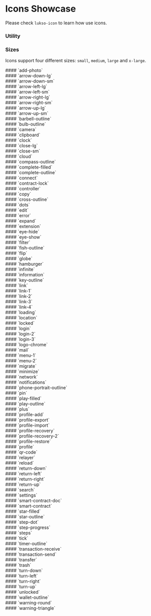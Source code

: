 
<h1>Icons Showcase</h1>

Please check `lukso-icon` to learn how use icons.

### **Utility**

<Meta title="Design System/Icons" />

<div class="pt-4">
  <IconGallery>
    <IconItem name="add-photo">
      <lukso-icon name="add-photo" size="medium"></lukso-icon>
    </IconItem>
    <IconItem name="arrow-down-lg">
      <lukso-icon name="arrow-down-lg" size="medium"></lukso-icon>
    </IconItem>
    <IconItem name="arrow-down-sm">
      <lukso-icon name="arrow-down-sm" size="medium"></lukso-icon>
    </IconItem>
    <IconItem name="arrow-left-lg">
      <lukso-icon name="arrow-left-lg" size="medium"></lukso-icon>
    </IconItem>
    <IconItem name="arrow-left-sm">
      <lukso-icon name="arrow-left-sm" size="medium"></lukso-icon>
    </IconItem>
    <IconItem name="arrow-right-lg">
      <lukso-icon name="arrow-right-lg" size="medium"></lukso-icon>
    </IconItem>
    <IconItem name="arrow-right-sm">
      <lukso-icon name="arrow-right-sm" size="medium"></lukso-icon>
    </IconItem>
    <IconItem name="arrow-up-lg">
      <lukso-icon name="arrow-up-lg" size="medium"></lukso-icon>
    </IconItem>
    <IconItem name="arrow-up-sm">
      <lukso-icon name="arrow-up-sm" size="medium"></lukso-icon>
    </IconItem>
    <IconItem name="barbell-outline">
      <lukso-icon name="barbell-outline" size="medium"></lukso-icon>
    </IconItem>
    <IconItem name="bulb-outline">
      <lukso-icon name="bulb-outline" size="medium"></lukso-icon>
    </IconItem>
    <IconItem name="camera">
      <lukso-icon name="camera" size="medium"></lukso-icon>
    </IconItem>
    <IconItem name="clipboard">
      <lukso-icon name="clipboard" size="medium"></lukso-icon>
    </IconItem>
    <IconItem name="clock">
      <lukso-icon name="clock" size="medium"></lukso-icon>
    </IconItem>
    <IconItem name="complete-outline">
      <lukso-icon name="complete-outline" size="medium"></lukso-icon>
    </IconItem>
    <IconItem name="connect">
      <lukso-icon name="connect" size="medium"></lukso-icon>
    </IconItem>
    <IconItem name="contract-lock">
      <lukso-icon name="contract-lock" size="medium"></lukso-icon>
    </IconItem>
    <IconItem name="controller">
      <lukso-icon name="controller" size="medium"></lukso-icon>
    </IconItem>
    <IconItem name="copy">
      <lukso-icon name="copy" size="medium"></lukso-icon>
    </IconItem>
    <IconItem name="cross-outline">
      <lukso-icon name="cross-outline" size="medium"></lukso-icon>
    </IconItem>
    <IconItem name="dots">
      <lukso-icon name="dots" size="medium"></lukso-icon>
    </IconItem>
    <IconItem name="edit">
      <lukso-icon name="edit" size="medium"></lukso-icon>
    </IconItem>
    <IconItem name="error">
      <lukso-icon name="error" size="medium"></lukso-icon>
    </IconItem>
    <IconItem name="expand">
      <lukso-icon name="expand" size="medium"></lukso-icon>
    </IconItem>
    <IconItem name="extension">
      <lukso-icon name="extension" size="medium"></lukso-icon>
    </IconItem>
    <IconItem name="eye-hide">
      <lukso-icon name="eye-hide" size="medium"></lukso-icon>
    </IconItem>
    <IconItem name="eye-show">
      <lukso-icon name="eye-show" size="medium"></lukso-icon>
    </IconItem>
    <IconItem name="filter">
      <lukso-icon name="filter" size="medium"></lukso-icon>
    </IconItem>
    <IconItem name="fish-outline">
      <lukso-icon name="fish-outline" size="medium"></lukso-icon>
    </IconItem>
    <IconItem name="flip">
      <lukso-icon name="flip" size="medium"></lukso-icon>
    </IconItem>
    <IconItem name="globe">
      <lukso-icon name="globe" size="medium"></lukso-icon>
    </IconItem>
    <IconItem name="hamburger">
      <lukso-icon name="hamburger" size="medium"></lukso-icon>
    </IconItem>
    <IconItem name="infinite">
      <lukso-icon name="infinite" size="medium"></lukso-icon>
    </IconItem>
    <IconItem name="information">
      <lukso-icon name="information" size="medium"></lukso-icon>
    </IconItem>
    <IconItem name="key-outline">
      <lukso-icon name="key-outline" size="medium"></lukso-icon>
    </IconItem>
    <IconItem name="link">
      <lukso-icon name="link" size="medium"></lukso-icon>
    </IconItem>
    <IconItem name="link-1">
      <lukso-icon name="link-1" size="medium"></lukso-icon>
    </IconItem>
    <IconItem name="link-2">
      <lukso-icon
        name="link-2"
        size="medium"
        secondary-color="neutral-100"
      ></lukso-icon>
    </IconItem>
    <IconItem name="link-3">
      <lukso-icon name="link-3" size="medium"></lukso-icon>
    </IconItem>
    <IconItem name="link-4">
      <lukso-icon
        name="link-4"
        size="medium"
        secondary-color="neutral-100"
      ></lukso-icon>
    </IconItem>
    <IconItem name="loading">
      <lukso-icon name="loading" size="medium"></lukso-icon>
    </IconItem>
    <IconItem name="location">
      <lukso-icon name="location" size="medium"></lukso-icon>
    </IconItem>
    <IconItem name="locked">
      <lukso-icon name="locked" size="medium"></lukso-icon>
    </IconItem>
    <IconItem name="login">
      <lukso-icon name="login" size="medium"></lukso-icon>
    </IconItem>
    <IconItem name="login-2">
      <lukso-icon name="login-2" size="medium"></lukso-icon>
    </IconItem>
    <IconItem name="login-3">
      <lukso-icon name="login-3" size="medium"></lukso-icon>
    </IconItem>
    <IconItem name="logo-chrome">
      <lukso-icon name="logo-chrome" size="medium"></lukso-icon>
    </IconItem>
    <IconItem name="mail">
      <lukso-icon name="mail" size="medium"></lukso-icon>
    </IconItem>
    <IconItem name="menu-1">
      <lukso-icon name="menu-1" size="medium"></lukso-icon>
    </IconItem>
    <IconItem name="menu-2">
      <lukso-icon name="menu-2" size="medium"></lukso-icon>
    </IconItem>
    <IconItem name="migrate">
      <lukso-icon name="migrate" size="medium"></lukso-icon>
    </IconItem>
    <IconItem name="minimize">
      <lukso-icon name="minimize" size="medium"></lukso-icon>
    </IconItem>
    <IconItem name="network">
      <lukso-icon name="network" size="medium"></lukso-icon>
    </IconItem>
    <IconItem name="notifications">
      <lukso-icon name="notifications" size="medium"></lukso-icon>
    </IconItem>
    <IconItem name="phone-portrait-outline">
      <lukso-icon name="phone-portrait-outline" size="medium"></lukso-icon>
    </IconItem>
    <IconItem name="pin">
      <lukso-icon name="pin" size="medium"></lukso-icon>
    </IconItem>
    <IconItem name="play-filled">
      <lukso-icon name="play-filled" size="medium"></lukso-icon>
    </IconItem>
    <IconItem name="play-outline">
      <lukso-icon name="play-outline" size="medium"></lukso-icon>
    </IconItem>
    <IconItem name="plus">
      <lukso-icon name="plus" size="medium"></lukso-icon>
    </IconItem>
    <IconItem name="profile-add">
      <lukso-icon name="profile-add" size="medium"></lukso-icon>
    </IconItem>
    <IconItem name="profile-export">
      <lukso-icon name="profile-export" size="medium"></lukso-icon>
    </IconItem>
    <IconItem name="profile-import">
      <lukso-icon name="profile-import" size="medium"></lukso-icon>
    </IconItem>
    <IconItem name="profile-recovery">
      <lukso-icon name="profile-recovery" size="medium"></lukso-icon>
    </IconItem>
    <IconItem name="profile-recovery-2">
      <lukso-icon
        name="profile-recovery-2"
        size="medium"
        secondary-color="neutral-100"
      ></lukso-icon>
    </IconItem>
    <IconItem name="profile-restore">
      <lukso-icon name="profile-restore" size="medium"></lukso-icon>
    </IconItem>
    <IconItem name="profile">
      <lukso-icon name="profile" size="medium"></lukso-icon>
    </IconItem>
    <IconItem name="qr-code">
      <lukso-icon
        name="qr-code"
        size="medium"
        secondary-color="neutral-100"
      ></lukso-icon>
    </IconItem>
    <IconItem name="relayer">
      <lukso-icon name="relayer" size="medium"></lukso-icon>
    </IconItem>
    <IconItem name="reload">
      <lukso-icon name="reload" size="medium"></lukso-icon>
    </IconItem>
    <IconItem name="return-down">
      <lukso-icon name="return-down" size="medium"></lukso-icon>
    </IconItem>
    <IconItem name="return-left">
      <lukso-icon name="return-left" size="medium"></lukso-icon>
    </IconItem>
    <IconItem name="return-right">
      <lukso-icon name="return-right" size="medium"></lukso-icon>
    </IconItem>
    <IconItem name="return-up">
      <lukso-icon name="return-up" size="medium"></lukso-icon>
    </IconItem>
    <IconItem name="search">
      <lukso-icon name="search" size="medium"></lukso-icon>
    </IconItem>
    <IconItem name="settings">
      <lukso-icon name="settings" size="medium"></lukso-icon>
    </IconItem>
    <IconItem name="smart-contract-doc">
      <lukso-icon name="smart-contract-doc" size="medium"></lukso-icon>
    </IconItem>
    <IconItem name="smart-contract">
      <lukso-icon name="smart-contract" size="medium"></lukso-icon>
    </IconItem>
    <IconItem name="star-filled">
      <lukso-icon name="star-filled" size="medium"></lukso-icon>
    </IconItem>
    <IconItem name="star-outline">
      <lukso-icon name="star-outline" size="medium"></lukso-icon>
    </IconItem>
    <IconItem name="step-dot">
      <lukso-icon
        name="step-dot"
        size="medium"
        secondary-color="neutral-100"
      ></lukso-icon>
    </IconItem>
    <IconItem name="step-progress">
      <lukso-icon
        name="step-progress"
        size="medium"
        secondary-color="neutral-100"
      ></lukso-icon>
    </IconItem>
    <IconItem name="steps">
      <lukso-icon name="steps" size="medium"></lukso-icon>
    </IconItem>
    <IconItem name="tick">
      <lukso-icon name="tick" size="medium"></lukso-icon>
    </IconItem>
    <IconItem name="timer-outline">
      <lukso-icon name="timer-outline" size="medium"></lukso-icon>
    </IconItem>
    <IconItem name="transaction-receive">
      <lukso-icon name="transaction-receive" size="medium"></lukso-icon>
    </IconItem>
    <IconItem name="transaction-send">
      <lukso-icon name="transaction-send" size="medium"></lukso-icon>
    </IconItem>
    <IconItem name="transfer">
      <lukso-icon name="transfer" size="medium"></lukso-icon>
    </IconItem>
    <IconItem name="trash">
      <lukso-icon name="trash" size="medium"></lukso-icon>
    </IconItem>
    <IconItem name="turn-down">
      <lukso-icon name="turn-down" size="medium"></lukso-icon>
    </IconItem>
    <IconItem name="turn-left">
      <lukso-icon name="turn-left" size="medium"></lukso-icon>
    </IconItem>
    <IconItem name="turn-right">
      <lukso-icon name="turn-right" size="medium"></lukso-icon>
    </IconItem>
    <IconItem name="turn-up">
      <lukso-icon name="turn-up" size="medium"></lukso-icon>
    </IconItem>
    <IconItem name="unlocked">
      <lukso-icon name="unlocked" size="medium"></lukso-icon>
    </IconItem>
    <IconItem name="wallet-outline">
      <lukso-icon name="wallet-outline" size="medium"></lukso-icon>
    </IconItem>
    <IconItem name="warning-round">
      <lukso-icon name="warning-round" size="medium"></lukso-icon>
    </IconItem>
    <IconItem name="warning-triangle">
      <lukso-icon name="warning-triangle" size="medium"></lukso-icon>
    </IconItem>
  </IconGallery>
</div>

### **Sizes**

Icons support four different sizes: `small`, `medium`, `large` and `x-large`.

<div class="p-5 my-6 shadow-neutral-above-shadow rounded sb-unstyled">
  #### `add-photo`
  <div class="flex gap-4 mt-8">
    <lukso-icon name="add-photo" size="small"></lukso-icon>
    <lukso-icon name="add-photo" size="medium"></lukso-icon>
    <lukso-icon name="add-photo" size="large"></lukso-icon>
    <lukso-icon name="add-photo" size="x-large"></lukso-icon>
  </div>
</div>

<div class="p-5 my-6 shadow-neutral-above-shadow rounded sb-unstyled">
  #### `arrow-down-lg`
  <div class="flex gap-4 mt-8">
    <lukso-icon name="arrow-down-lg" size="small"></lukso-icon>
    <lukso-icon name="arrow-down-lg" size="medium"></lukso-icon>
    <lukso-icon name="arrow-down-lg" size="large"></lukso-icon>
    <lukso-icon name="arrow-down-lg" size="x-large"></lukso-icon>
  </div>
</div>

<div class="p-5 my-6 shadow-neutral-above-shadow rounded sb-unstyled">
  #### `arrow-down-sm`
  <div class="flex gap-4 mt-8">
    <lukso-icon name="arrow-down-sm" size="small"></lukso-icon>
    <lukso-icon name="arrow-down-sm" size="medium"></lukso-icon>
    <lukso-icon name="arrow-down-sm" size="large"></lukso-icon>
    <lukso-icon name="arrow-down-sm" size="x-large"></lukso-icon>
  </div>
</div>

<div class="p-5 my-6 shadow-neutral-above-shadow rounded sb-unstyled">
  #### `arrow-left-lg`
  <div class="flex gap-4 mt-8">
    <lukso-icon name="arrow-left-lg" size="small"></lukso-icon>
    <lukso-icon name="arrow-left-lg" size="medium"></lukso-icon>
    <lukso-icon name="arrow-left-lg" size="large"></lukso-icon>
    <lukso-icon name="arrow-left-lg" size="x-large"></lukso-icon>
  </div>
</div>

<div class="p-5 my-6 shadow-neutral-above-shadow rounded sb-unstyled">
  #### `arrow-left-sm`
  <div class="flex gap-4 mt-8">
    <lukso-icon name="arrow-left-sm" size="small"></lukso-icon>
    <lukso-icon name="arrow-left-sm" size="medium"></lukso-icon>
    <lukso-icon name="arrow-left-sm" size="large"></lukso-icon>
    <lukso-icon name="arrow-left-sm" size="x-large"></lukso-icon>
  </div>
</div>

<div class="p-5 my-6 shadow-neutral-above-shadow rounded sb-unstyled">
  #### `arrow-right-lg`
  <div class="flex gap-4 mt-8">
    <lukso-icon name="arrow-right-lg" size="small"></lukso-icon>
    <lukso-icon name="arrow-right-lg" size="medium"></lukso-icon>
    <lukso-icon name="arrow-right-lg" size="large"></lukso-icon>
    <lukso-icon name="arrow-right-lg" size="x-large"></lukso-icon>
  </div>
</div>

<div class="p-5 my-6 shadow-neutral-above-shadow rounded sb-unstyled">
  #### `arrow-right-sm`
  <div class="flex gap-4 mt-8">
    <lukso-icon name="arrow-right-sm" size="small"></lukso-icon>
    <lukso-icon name="arrow-right-sm" size="medium"></lukso-icon>
    <lukso-icon name="arrow-right-sm" size="large"></lukso-icon>
    <lukso-icon name="arrow-right-sm" size="x-large"></lukso-icon>
  </div>
</div>

<div class="p-5 my-6 shadow-neutral-above-shadow rounded sb-unstyled">
  #### `arrow-up-lg`
  <div class="flex gap-4 mt-8">
    <lukso-icon name="arrow-up-lg" size="small"></lukso-icon>
    <lukso-icon name="arrow-up-lg" size="medium"></lukso-icon>
    <lukso-icon name="arrow-up-lg" size="large"></lukso-icon>
    <lukso-icon name="arrow-up-lg" size="x-large"></lukso-icon>
  </div>
</div>

<div class="p-5 my-6 shadow-neutral-above-shadow rounded sb-unstyled">
  #### `arrow-up-sm`
  <div class="flex gap-4 mt-8">
    <lukso-icon name="arrow-up-sm" size="small"></lukso-icon>
    <lukso-icon name="arrow-up-sm" size="medium"></lukso-icon>
    <lukso-icon name="arrow-up-sm" size="large"></lukso-icon>
    <lukso-icon name="arrow-up-sm" size="x-large"></lukso-icon>
  </div>
</div>

<div class="p-5 my-6 shadow-neutral-above-shadow rounded sb-unstyled">
  #### `barbell-outline`
  <div class="flex gap-4 mt-8">
    <lukso-icon name="barbell-outline" size="small"></lukso-icon>
    <lukso-icon name="barbell-outline" size="medium"></lukso-icon>
    <lukso-icon name="barbell-outline" size="large"></lukso-icon>
    <lukso-icon name="barbell-outline" size="x-large"></lukso-icon>
  </div>
</div>

<div class="p-5 my-6 shadow-neutral-above-shadow rounded sb-unstyled">
  #### `bulb-outline`
  <div class="flex gap-4 mt-8">
    <lukso-icon name="bulb-outline" size="small"></lukso-icon>
    <lukso-icon name="bulb-outline" size="medium"></lukso-icon>
    <lukso-icon name="bulb-outline" size="large"></lukso-icon>
    <lukso-icon name="bulb-outline" size="x-large"></lukso-icon>
  </div>
</div>

<div class="p-5 my-6 shadow-neutral-above-shadow rounded sb-unstyled">
  #### `camera`
  <div class="flex gap-4 mt-8">
    <lukso-icon name="camera" size="small"></lukso-icon>
    <lukso-icon name="camera" size="medium"></lukso-icon>
    <lukso-icon name="camera" size="large"></lukso-icon>
    <lukso-icon name="camera" size="x-large"></lukso-icon>
  </div>
</div>

<div class="p-5 my-6 shadow-neutral-above-shadow rounded sb-unstyled">
  #### `clipboard`
  <div class="flex gap-4 mt-8">
    <lukso-icon name="clipboard" size="small"></lukso-icon>
    <lukso-icon name="clipboard" size="medium"></lukso-icon>
    <lukso-icon name="clipboard" size="large"></lukso-icon>
    <lukso-icon name="clipboard" size="x-large"></lukso-icon>
  </div>
</div>

<div class="p-5 my-6 shadow-neutral-above-shadow rounded sb-unstyled">
  #### `clock`
  <div class="flex gap-4 mt-8">
    <lukso-icon name="clock" size="small"></lukso-icon>
    <lukso-icon name="clock" size="medium"></lukso-icon>
    <lukso-icon name="clock" size="large"></lukso-icon>
    <lukso-icon name="clock" size="x-large"></lukso-icon>
  </div>
</div>

<div class="p-5 my-6 shadow-neutral-above-shadow rounded sb-unstyled">
  #### `close-lg`
  <div class="flex gap-4 mt-8">
    <lukso-icon name="close-lg" size="small"></lukso-icon>
    <lukso-icon name="close-lg" size="medium"></lukso-icon>
    <lukso-icon name="close-lg" size="large"></lukso-icon>
    <lukso-icon name="close-lg" size="x-large"></lukso-icon>
  </div>
</div>

<div class="p-5 my-6 shadow-neutral-above-shadow rounded sb-unstyled">
  #### `close-sm`
  <div class="flex gap-4 mt-8">
    <lukso-icon name="close-sm" size="small"></lukso-icon>
    <lukso-icon name="close-sm" size="medium"></lukso-icon>
    <lukso-icon name="close-sm" size="large"></lukso-icon>
    <lukso-icon name="close-sm" size="x-large"></lukso-icon>
  </div>
</div>

<div class="p-5 my-6 shadow-neutral-above-shadow rounded sb-unstyled">
  #### `cloud`
  <div class="flex gap-4 mt-8">
    <lukso-icon name="cloud" size="small"></lukso-icon>
    <lukso-icon name="cloud" size="medium"></lukso-icon>
    <lukso-icon name="cloud" size="large"></lukso-icon>
    <lukso-icon name="cloud" size="x-large"></lukso-icon>
  </div>
</div>

<div class="p-5 my-6 shadow-neutral-above-shadow rounded sb-unstyled">
  #### `compass-outline`
  <div class="flex gap-4 mt-8">
    <lukso-icon name="compass-outline" size="small"></lukso-icon>
    <lukso-icon name="compass-outline" size="medium"></lukso-icon>
    <lukso-icon name="compass-outline" size="large"></lukso-icon>
    <lukso-icon name="compass-outline" size="x-large"></lukso-icon>
  </div>
</div>

<div class="p-5 my-6 shadow-neutral-above-shadow rounded sb-unstyled">
  #### `complete-filled`
  <div class="flex gap-4 mt-8">
    <lukso-icon
      name="complete-filled"
      size="small"
      secondary-color="neutral-100"
    ></lukso-icon>
    <lukso-icon
      name="complete-filled"
      size="medium"
      secondary-color="neutral-100"
    ></lukso-icon>
    <lukso-icon
      name="complete-filled"
      size="large"
      secondary-color="neutral-100"
    ></lukso-icon>
    <lukso-icon
      name="complete-filled"
      size="x-large"
      secondary-color="neutral-100"
    ></lukso-icon>
  </div>
</div>

<div class="p-5 my-6 shadow-neutral-above-shadow rounded sb-unstyled">
  #### `complete-outline`
  <div class="flex gap-4 mt-8">
    <lukso-icon name="complete-outline" size="small"></lukso-icon>
    <lukso-icon name="complete-outline" size="medium"></lukso-icon>
    <lukso-icon name="complete-outline" size="large"></lukso-icon>
    <lukso-icon name="complete-outline" size="x-large"></lukso-icon>
  </div>
</div>

<div class="p-5 my-6 shadow-neutral-above-shadow rounded sb-unstyled">
  #### `connect`
  <div class="flex gap-4 mt-8">
    <lukso-icon name="connect" size="small"></lukso-icon>
    <lukso-icon name="connect" size="medium"></lukso-icon>
    <lukso-icon name="connect" size="large"></lukso-icon>
    <lukso-icon name="connect" size="x-large"></lukso-icon>
  </div>
</div>

<div class="p-5 my-6 shadow-neutral-above-shadow rounded sb-unstyled">
  #### `contract-lock`
  <div class="flex gap-4 mt-8">
    <lukso-icon name="contract-lock" size="small"></lukso-icon>
    <lukso-icon name="contract-lock" size="medium"></lukso-icon>
    <lukso-icon name="contract-lock" size="large"></lukso-icon>
    <lukso-icon name="contract-lock" size="x-large"></lukso-icon>
  </div>
</div>

<div class="p-5 my-6 shadow-neutral-above-shadow rounded sb-unstyled">
  #### `controller`
  <div class="flex gap-4 mt-8">
    <lukso-icon name="controller" size="small"></lukso-icon>
    <lukso-icon name="controller" size="medium"></lukso-icon>
    <lukso-icon name="controller" size="large"></lukso-icon>
    <lukso-icon name="controller" size="x-large"></lukso-icon>
  </div>
</div>

<div class="p-5 my-6 shadow-neutral-above-shadow rounded sb-unstyled">
  #### `copy`
  <div class="flex gap-4 mt-8">
    <lukso-icon name="copy" size="small"></lukso-icon>
    <lukso-icon name="copy" size="medium"></lukso-icon>
    <lukso-icon name="copy" size="large"></lukso-icon>
    <lukso-icon name="copy" size="x-large"></lukso-icon>
  </div>
</div>

<div class="p-5 my-6 shadow-neutral-above-shadow rounded sb-unstyled">
  #### `cross-outline`
  <div class="flex gap-4 mt-8">
    <lukso-icon name="cross-outline" size="small"></lukso-icon>
    <lukso-icon name="cross-outline" size="medium"></lukso-icon>
    <lukso-icon name="cross-outline" size="large"></lukso-icon>
    <lukso-icon name="cross-outline" size="x-large"></lukso-icon>
  </div>
</div>

<div class="p-5 my-6 shadow-neutral-above-shadow rounded sb-unstyled">
  #### `dots`
  <div class="flex gap-4 mt-8">
    <lukso-icon name="dots" size="small"></lukso-icon>
    <lukso-icon name="dots" size="medium"></lukso-icon>
    <lukso-icon name="dots" size="large"></lukso-icon>
    <lukso-icon name="dots" size="x-large"></lukso-icon>
  </div>
</div>

<div class="p-5 my-6 shadow-neutral-above-shadow rounded sb-unstyled">
  #### `edit`
  <div class="flex gap-4 mt-8">
    <lukso-icon name="edit" size="small"></lukso-icon>
    <lukso-icon name="edit" size="medium"></lukso-icon>
    <lukso-icon name="edit" size="large"></lukso-icon>
    <lukso-icon name="edit" size="x-large"></lukso-icon>
  </div>
</div>

<div class="p-5 my-6 shadow-neutral-above-shadow rounded sb-unstyled">
  #### `error`
  <div class="flex gap-4 mt-8">
    <lukso-icon name="error" size="small"></lukso-icon>
    <lukso-icon name="error" size="medium"></lukso-icon>
    <lukso-icon name="error" size="large"></lukso-icon>
    <lukso-icon name="error" size="x-large"></lukso-icon>
  </div>
</div>

<div class="p-5 my-6 shadow-neutral-above-shadow rounded sb-unstyled">
  #### `expand`
  <div class="flex gap-4 mt-8">
    <lukso-icon name="expand" size="small"></lukso-icon>
    <lukso-icon name="expand" size="medium"></lukso-icon>
    <lukso-icon name="expand" size="large"></lukso-icon>
    <lukso-icon name="expand" size="x-large"></lukso-icon>
  </div>
</div>

<div class="p-5 my-6 shadow-neutral-above-shadow rounded sb-unstyled">
  #### `extension`
  <div class="flex gap-4 mt-8">
    <lukso-icon name="extension" size="small"></lukso-icon>
    <lukso-icon name="extension" size="medium"></lukso-icon>
    <lukso-icon name="extension" size="large"></lukso-icon>
    <lukso-icon name="extension" size="x-large"></lukso-icon>
  </div>
</div>

<div class="p-5 my-6 shadow-neutral-above-shadow rounded sb-unstyled">
  #### `eye-hide`
  <div class="flex gap-4 mt-8">
    <lukso-icon name="eye-hide" size="small"></lukso-icon>
    <lukso-icon name="eye-hide" size="medium"></lukso-icon>
    <lukso-icon name="eye-hide" size="large"></lukso-icon>
    <lukso-icon name="eye-hide" size="x-large"></lukso-icon>
  </div>
</div>

<div class="p-5 my-6 shadow-neutral-above-shadow rounded sb-unstyled">
  #### `eye-show`
  <div class="flex gap-4 mt-8">
    <lukso-icon name="eye-show" size="small"></lukso-icon>
    <lukso-icon name="eye-show" size="medium"></lukso-icon>
    <lukso-icon name="eye-show" size="large"></lukso-icon>
    <lukso-icon name="eye-show" size="x-large"></lukso-icon>
  </div>
</div>

<div class="p-5 my-6 shadow-neutral-above-shadow rounded sb-unstyled">
  #### `filter`
  <div class="flex gap-4 mt-8">
    <lukso-icon name="filter" size="small"></lukso-icon>
    <lukso-icon name="filter" size="medium"></lukso-icon>
    <lukso-icon name="filter" size="large"></lukso-icon>
    <lukso-icon name="filter" size="x-large"></lukso-icon>
  </div>
</div>

<div class="p-5 my-6 shadow-neutral-above-shadow rounded sb-unstyled">
  #### `fish-outline`
  <div class="flex gap-4 mt-8">
    <lukso-icon name="fish-outline" size="small"></lukso-icon>
    <lukso-icon name="fish-outline" size="medium"></lukso-icon>
    <lukso-icon name="fish-outline" size="large"></lukso-icon>
    <lukso-icon name="fish-outline" size="x-large"></lukso-icon>
  </div>
</div>

<div class="p-5 my-6 shadow-neutral-above-shadow rounded sb-unstyled">
  #### `flip`
  <div class="flex gap-4 mt-8">
    <lukso-icon name="flip" size="small"></lukso-icon>
    <lukso-icon name="flip" size="medium"></lukso-icon>
    <lukso-icon name="flip" size="large"></lukso-icon>
    <lukso-icon name="flip" size="x-large"></lukso-icon>
  </div>
</div>

<div class="p-5 my-6 shadow-neutral-above-shadow rounded sb-unstyled">
  #### `globe`
  <div class="flex gap-4 mt-8">
    <lukso-icon name="globe" size="small"></lukso-icon>
    <lukso-icon name="globe" size="medium"></lukso-icon>
    <lukso-icon name="globe" size="large"></lukso-icon>
    <lukso-icon name="globe" size="x-large"></lukso-icon>
  </div>
</div>

<div class="p-5 my-6 shadow-neutral-above-shadow rounded sb-unstyled">
  #### `hamburger`
  <div class="flex gap-4 mt-8">
    <lukso-icon name="hamburger" size="small"></lukso-icon>
    <lukso-icon name="hamburger" size="medium"></lukso-icon>
    <lukso-icon name="hamburger" size="large"></lukso-icon>
    <lukso-icon name="hamburger" size="x-large"></lukso-icon>
  </div>
</div>

<div class="p-5 my-6 shadow-neutral-above-shadow rounded sb-unstyled">
  #### `infinite`
  <div class="flex gap-4 mt-8">
    <lukso-icon name="infinite" size="small"></lukso-icon>
    <lukso-icon name="infinite" size="medium"></lukso-icon>
    <lukso-icon name="infinite" size="large"></lukso-icon>
    <lukso-icon name="infinite" size="x-large"></lukso-icon>
  </div>
</div>

<div class="p-5 my-6 shadow-neutral-above-shadow rounded sb-unstyled">
  #### `information`
  <div class="flex gap-4 mt-8">
    <lukso-icon name="information" size="small"></lukso-icon>
    <lukso-icon name="information" size="medium"></lukso-icon>
    <lukso-icon name="information" size="large"></lukso-icon>
    <lukso-icon name="information" size="x-large"></lukso-icon>
  </div>
</div>

<div class="p-5 my-6 shadow-neutral-above-shadow rounded sb-unstyled">
  #### `key-outline`
  <div class="flex gap-4 mt-8">
    <lukso-icon name="key-outline" size="small"></lukso-icon>
    <lukso-icon name="key-outline" size="medium"></lukso-icon>
    <lukso-icon name="key-outline" size="large"></lukso-icon>
    <lukso-icon name="key-outline" size="x-large"></lukso-icon>
  </div>
</div>

<div class="p-5 my-6 shadow-neutral-above-shadow rounded sb-unstyled">
  #### `link`
  <div class="flex gap-4 mt-8">
    <lukso-icon name="link" size="small"></lukso-icon>
    <lukso-icon name="link" size="medium"></lukso-icon>
    <lukso-icon name="link" size="large"></lukso-icon>
    <lukso-icon name="link" size="x-large"></lukso-icon>
  </div>
</div>

<div class="p-5 my-6 shadow-neutral-above-shadow rounded sb-unstyled">
  #### `link-1`
  <div class="flex gap-4 mt-8">
    <lukso-icon name="link-1" size="small"></lukso-icon>
    <lukso-icon name="link-1" size="medium"></lukso-icon>
    <lukso-icon name="link-1" size="large"></lukso-icon>
    <lukso-icon name="link-1" size="x-large"></lukso-icon>
  </div>
</div>

<div class="p-5 my-6 shadow-neutral-above-shadow rounded sb-unstyled">
  #### `link-2`
  <div class="flex gap-4 mt-8">
    <lukso-icon
      name="link-2"
      size="small"
      secondary-color="neutral-100"
    ></lukso-icon>
    <lukso-icon
      name="link-2"
      size="medium"
      secondary-color="neutral-100"
    ></lukso-icon>
    <lukso-icon
      name="link-2"
      size="large"
      secondary-color="neutral-100"
    ></lukso-icon>
    <lukso-icon
      name="link-2"
      size="x-large"
      secondary-color="neutral-100"
    ></lukso-icon>
  </div>
</div>

<div class="p-5 my-6 shadow-neutral-above-shadow rounded sb-unstyled">
  #### `link-3`
  <div class="flex gap-4 mt-8">
    <lukso-icon name="link-3" size="small"></lukso-icon>
    <lukso-icon name="link-3" size="medium"></lukso-icon>
    <lukso-icon name="link-3" size="large"></lukso-icon>
    <lukso-icon name="link-3" size="x-large"></lukso-icon>
  </div>
</div>

<div class="p-5 my-6 shadow-neutral-above-shadow rounded sb-unstyled">
  #### `link-4`
  <div class="flex gap-4 mt-8">
    <lukso-icon
      name="link-4"
      size="small"
      secondary-color="neutral-100"
    ></lukso-icon>
    <lukso-icon
      name="link-4"
      size="medium"
      secondary-color="neutral-100"
    ></lukso-icon>
    <lukso-icon
      name="link-4"
      size="large"
      secondary-color="neutral-100"
    ></lukso-icon>
    <lukso-icon
      name="link-4"
      size="x-large"
      secondary-color="neutral-100"
    ></lukso-icon>
  </div>
</div>

<div class="p-5 my-6 shadow-neutral-above-shadow rounded sb-unstyled">
  #### `loading`
  <div class="flex gap-4 mt-8">
    <lukso-icon name="loading" size="small"></lukso-icon>
    <lukso-icon name="loading" size="medium"></lukso-icon>
    <lukso-icon name="loading" size="large"></lukso-icon>
    <lukso-icon name="loading" size="x-large"></lukso-icon>
  </div>
</div>

<div class="p-5 my-6 shadow-neutral-above-shadow rounded sb-unstyled">
  #### `location`
  <div class="flex gap-4 mt-8">
    <lukso-icon name="location" size="small"></lukso-icon>
    <lukso-icon name="location" size="medium"></lukso-icon>
    <lukso-icon name="location" size="large"></lukso-icon>
    <lukso-icon name="location" size="x-large"></lukso-icon>
  </div>
</div>

<div class="p-5 my-6 shadow-neutral-above-shadow rounded sb-unstyled">
  #### `locked`
  <div class="flex gap-4 mt-8">
    <lukso-icon name="locked" size="small"></lukso-icon>
    <lukso-icon name="locked" size="medium"></lukso-icon>
    <lukso-icon name="locked" size="large"></lukso-icon>
    <lukso-icon name="locked" size="x-large"></lukso-icon>
  </div>
</div>

<div class="p-5 my-6 shadow-neutral-above-shadow rounded sb-unstyled">
  #### `login`
  <div class="flex gap-4 mt-8">
    <lukso-icon name="login" size="small"></lukso-icon>
    <lukso-icon name="login" size="medium"></lukso-icon>
    <lukso-icon name="login" size="large"></lukso-icon>
    <lukso-icon name="login" size="x-large"></lukso-icon>
  </div>
</div>

<div class="p-5 my-6 shadow-neutral-above-shadow rounded sb-unstyled">
  #### `login-2`
  <div class="flex gap-4 mt-8">
    <lukso-icon name="login-2" size="small"></lukso-icon>
    <lukso-icon name="login-2" size="medium"></lukso-icon>
    <lukso-icon name="login-2" size="large"></lukso-icon>
    <lukso-icon name="login-2" size="x-large"></lukso-icon>
  </div>
</div>

<div class="p-5 my-6 shadow-neutral-above-shadow rounded sb-unstyled">
  #### `login-3`
  <div class="flex gap-4 mt-8">
    <lukso-icon name="login-3" size="small"></lukso-icon>
    <lukso-icon name="login-3" size="medium"></lukso-icon>
    <lukso-icon name="login-3" size="large"></lukso-icon>
    <lukso-icon name="login-3" size="x-large"></lukso-icon>
  </div>
</div>

<div class="p-5 my-6 shadow-neutral-above-shadow rounded sb-unstyled">
  #### `logo-chrome`
  <div class="flex gap-4 mt-8">
    <lukso-icon name="logo-chrome" size="small"></lukso-icon>
    <lukso-icon name="logo-chrome" size="medium"></lukso-icon>
    <lukso-icon name="logo-chrome" size="large"></lukso-icon>
    <lukso-icon name="logo-chrome" size="x-large"></lukso-icon>
  </div>
</div>

<div class="p-5 my-6 shadow-neutral-above-shadow rounded sb-unstyled">
  #### `mail`
  <div class="flex gap-4 mt-8">
    <lukso-icon name="mail" size="small"></lukso-icon>
    <lukso-icon name="mail" size="medium"></lukso-icon>
    <lukso-icon name="mail" size="large"></lukso-icon>
    <lukso-icon name="mail" size="x-large"></lukso-icon>
  </div>
</div>

<div class="p-5 my-6 shadow-neutral-above-shadow rounded sb-unstyled">
  #### `menu-1`
  <div class="flex gap-4 mt-8">
    <lukso-icon name="menu-1" size="small"></lukso-icon>
    <lukso-icon name="menu-1" size="medium"></lukso-icon>
    <lukso-icon name="menu-1" size="large"></lukso-icon>
    <lukso-icon name="menu-1" size="x-large"></lukso-icon>
  </div>
</div>

<div class="p-5 my-6 shadow-neutral-above-shadow rounded sb-unstyled">
  #### `menu-2`
  <div class="flex gap-4 mt-8">
    <lukso-icon name="menu-2" size="small"></lukso-icon>
    <lukso-icon name="menu-2" size="medium"></lukso-icon>
    <lukso-icon name="menu-2" size="large"></lukso-icon>
    <lukso-icon name="menu-2" size="x-large"></lukso-icon>
  </div>
</div>

<div class="p-5 my-6 shadow-neutral-above-shadow rounded sb-unstyled">
  #### `migrate`
  <div class="flex gap-4 mt-8">
    <lukso-icon name="migrate" size="small"></lukso-icon>
    <lukso-icon name="migrate" size="medium"></lukso-icon>
    <lukso-icon name="migrate" size="large"></lukso-icon>
    <lukso-icon name="migrate" size="x-large"></lukso-icon>
  </div>
</div>

<div class="p-5 my-6 shadow-neutral-above-shadow rounded sb-unstyled">
  #### `minimize`
  <div class="flex gap-4 mt-8">
    <lukso-icon name="minimize" size="small"></lukso-icon>
    <lukso-icon name="minimize" size="medium"></lukso-icon>
    <lukso-icon name="minimize" size="large"></lukso-icon>
    <lukso-icon name="minimize" size="x-large"></lukso-icon>
  </div>
</div>

<div class="p-5 my-6 shadow-neutral-above-shadow rounded sb-unstyled">
  #### `network`
  <div class="flex gap-4 mt-8">
    <lukso-icon name="network" size="small"></lukso-icon>
    <lukso-icon name="network" size="medium"></lukso-icon>
    <lukso-icon name="network" size="large"></lukso-icon>
    <lukso-icon name="network" size="x-large"></lukso-icon>
  </div>
</div>

<div class="p-5 my-6 shadow-neutral-above-shadow rounded sb-unstyled">
  #### `notifications`
  <div class="flex gap-4 mt-8">
    <lukso-icon name="notifications" size="small"></lukso-icon>
    <lukso-icon name="notifications" size="medium"></lukso-icon>
    <lukso-icon name="notifications" size="large"></lukso-icon>
    <lukso-icon name="notifications" size="x-large"></lukso-icon>
  </div>
</div>

<div class="p-5 my-6 shadow-neutral-above-shadow rounded sb-unstyled">
  #### `phone-portrait-outline`
  <div class="flex gap-4 mt-8">
    <lukso-icon name="phone-portrait-outline" size="small"></lukso-icon>
    <lukso-icon name="phone-portrait-outline" size="medium"></lukso-icon>
    <lukso-icon name="phone-portrait-outline" size="large"></lukso-icon>
    <lukso-icon name="phone-portrait-outline" size="x-large"></lukso-icon>
  </div>
</div>

<div class="p-5 my-6 shadow-neutral-above-shadow rounded sb-unstyled">
  #### `pin`
  <div class="flex gap-4 mt-8">
    <lukso-icon name="pin" size="small"></lukso-icon>
    <lukso-icon name="pin" size="medium"></lukso-icon>
    <lukso-icon name="pin" size="large"></lukso-icon>
    <lukso-icon name="pin" size="x-large"></lukso-icon>
  </div>
</div>

<div class="p-5 my-6 shadow-neutral-above-shadow rounded sb-unstyled">
  #### `play-filled`
  <div class="flex gap-4 mt-8">
    <lukso-icon name="play-filled" size="small"></lukso-icon>
    <lukso-icon name="play-filled" size="medium"></lukso-icon>
    <lukso-icon name="play-filled" size="large"></lukso-icon>
    <lukso-icon name="play-filled" size="x-large"></lukso-icon>
  </div>
</div>

<div class="p-5 my-6 shadow-neutral-above-shadow rounded sb-unstyled">
  #### `play-outline`
  <div class="flex gap-4 mt-8">
    <lukso-icon name="play-outline" size="small"></lukso-icon>
    <lukso-icon name="play-outline" size="medium"></lukso-icon>
    <lukso-icon name="play-outline" size="large"></lukso-icon>
    <lukso-icon name="play-outline" size="x-large"></lukso-icon>
  </div>
</div>

<div class="p-5 my-6 shadow-neutral-above-shadow rounded sb-unstyled">
  #### `plus`
  <div class="flex gap-4 mt-8">
    <lukso-icon name="plus" size="small"></lukso-icon>
    <lukso-icon name="plus" size="medium"></lukso-icon>
    <lukso-icon name="plus" size="large"></lukso-icon>
    <lukso-icon name="plus" size="x-large"></lukso-icon>
  </div>
</div>

<div class="p-5 my-6 shadow-neutral-above-shadow rounded sb-unstyled">
  #### `profile-add`
  <div class="flex gap-4 mt-8">
    <lukso-icon name="profile-add" size="small"></lukso-icon>
    <lukso-icon name="profile-add" size="medium"></lukso-icon>
    <lukso-icon name="profile-add" size="large"></lukso-icon>
    <lukso-icon name="profile-add" size="x-large"></lukso-icon>
  </div>
</div>

<div class="p-5 my-6 shadow-neutral-above-shadow rounded sb-unstyled">
  #### `profile-export`
  <div class="flex gap-4 mt-8">
    <lukso-icon name="profile-export" size="small"></lukso-icon>
    <lukso-icon name="profile-export" size="medium"></lukso-icon>
    <lukso-icon name="profile-export" size="large"></lukso-icon>
    <lukso-icon name="profile-export" size="x-large"></lukso-icon>
  </div>
</div>

<div class="p-5 my-6 shadow-neutral-above-shadow rounded sb-unstyled">
  #### `profile-import`
  <div class="flex gap-4 mt-8">
    <lukso-icon name="profile-import" size="small"></lukso-icon>
    <lukso-icon name="profile-import" size="medium"></lukso-icon>
    <lukso-icon name="profile-import" size="large"></lukso-icon>
    <lukso-icon name="profile-import" size="x-large"></lukso-icon>
  </div>
</div>

<div class="p-5 my-6 shadow-neutral-above-shadow rounded sb-unstyled">
  #### `profile-recovery`
  <div class="flex gap-4 mt-8">
    <lukso-icon name="profile-recovery" size="small"></lukso-icon>
    <lukso-icon name="profile-recovery" size="medium"></lukso-icon>
    <lukso-icon name="profile-recovery" size="large"></lukso-icon>
    <lukso-icon name="profile-recovery" size="x-large"></lukso-icon>
  </div>
</div>

<div class="p-5 my-6 shadow-neutral-above-shadow rounded sb-unstyled">
  #### `profile-recovery-2`
  <div class="flex gap-4 mt-8">
    <lukso-icon
      name="profile-recovery-2"
      size="small"
      secondary-color="neutral-100"
    ></lukso-icon>
    <lukso-icon
      name="profile-recovery-2"
      size="medium"
      secondary-color="neutral-100"
    ></lukso-icon>
    <lukso-icon
      name="profile-recovery-2"
      size="large"
      secondary-color="neutral-100"
    ></lukso-icon>
    <lukso-icon
      name="profile-recovery-2"
      size="x-large"
      secondary-color="neutral-100"
    ></lukso-icon>
  </div>
</div>

<div class="p-5 my-6 shadow-neutral-above-shadow rounded sb-unstyled">
  #### `profile-restore`
  <div class="flex gap-4 mt-8">
    <lukso-icon name="profile-restore" size="small"></lukso-icon>
    <lukso-icon name="profile-restore" size="medium"></lukso-icon>
    <lukso-icon name="profile-restore" size="large"></lukso-icon>
    <lukso-icon name="profile-restore" size="x-large"></lukso-icon>
  </div>
</div>

<div class="p-5 my-6 shadow-neutral-above-shadow rounded sb-unstyled">
  #### `profile`
  <div class="flex gap-4 mt-8">
    <lukso-icon name="profile" size="small"></lukso-icon>
    <lukso-icon name="profile" size="medium"></lukso-icon>
    <lukso-icon name="profile" size="large"></lukso-icon>
    <lukso-icon name="profile" size="x-large"></lukso-icon>
  </div>
</div>

<div class="p-5 my-6 shadow-neutral-above-shadow rounded sb-unstyled">
  #### `qr-code`
  <div class="flex gap-4 mt-8">
    <lukso-icon
      name="qr-code"
      size="small"
      secondary-color="neutral-100"
    ></lukso-icon>
    <lukso-icon
      name="qr-code"
      size="medium"
      secondary-color="neutral-100"
    ></lukso-icon>
    <lukso-icon
      name="qr-code"
      size="large"
      secondary-color="neutral-100"
    ></lukso-icon>
    <lukso-icon
      name="qr-code"
      size="x-large"
      secondary-color="neutral-100"
    ></lukso-icon>
  </div>
</div>

<div class="p-5 my-6 shadow-neutral-above-shadow rounded sb-unstyled">
  #### `relayer`
  <div class="flex gap-4 mt-8">
    <lukso-icon name="relayer" size="small"></lukso-icon>
    <lukso-icon name="relayer" size="medium"></lukso-icon>
    <lukso-icon name="relayer" size="large"></lukso-icon>
    <lukso-icon name="relayer" size="x-large"></lukso-icon>
  </div>
</div>

<div class="p-5 my-6 shadow-neutral-above-shadow rounded sb-unstyled">
  #### `reload`
  <div class="flex gap-4 mt-8">
    <lukso-icon name="reload" size="small"></lukso-icon>
    <lukso-icon name="reload" size="medium"></lukso-icon>
    <lukso-icon name="reload" size="large"></lukso-icon>
    <lukso-icon name="reload" size="x-large"></lukso-icon>
  </div>
</div>

<div class="p-5 my-6 shadow-neutral-above-shadow rounded sb-unstyled">
  #### `return-down`
  <div class="flex gap-4 mt-8">
    <lukso-icon name="return-down" size="small"></lukso-icon>
    <lukso-icon name="return-down" size="medium"></lukso-icon>
    <lukso-icon name="return-down" size="large"></lukso-icon>
    <lukso-icon name="return-down" size="x-large"></lukso-icon>
  </div>
</div>

<div class="p-5 my-6 shadow-neutral-above-shadow rounded sb-unstyled">
  #### `return-left`
  <div class="flex gap-4 mt-8">
    <lukso-icon name="return-left" size="small"></lukso-icon>
    <lukso-icon name="return-left" size="medium"></lukso-icon>
    <lukso-icon name="return-left" size="large"></lukso-icon>
    <lukso-icon name="return-left" size="x-large"></lukso-icon>
  </div>
</div>

<div class="p-5 my-6 shadow-neutral-above-shadow rounded sb-unstyled">
  #### `return-right`
  <div class="flex gap-4 mt-8">
    <lukso-icon name="return-right" size="small"></lukso-icon>
    <lukso-icon name="return-right" size="medium"></lukso-icon>
    <lukso-icon name="return-right" size="large"></lukso-icon>
    <lukso-icon name="return-right" size="x-large"></lukso-icon>
  </div>
</div>

<div class="p-5 my-6 shadow-neutral-above-shadow rounded sb-unstyled">
  #### `return-up`
  <div class="flex gap-4 mt-8">
    <lukso-icon name="return-up" size="small"></lukso-icon>
    <lukso-icon name="return-up" size="medium"></lukso-icon>
    <lukso-icon name="return-up" size="large"></lukso-icon>
    <lukso-icon name="return-up" size="x-large"></lukso-icon>
  </div>
</div>

<div class="p-5 my-6 shadow-neutral-above-shadow rounded sb-unstyled">
  #### `search`
  <div class="flex gap-4 mt-8">
    <lukso-icon name="search" size="small"></lukso-icon>
    <lukso-icon name="search" size="medium"></lukso-icon>
    <lukso-icon name="search" size="large"></lukso-icon>
    <lukso-icon name="search" size="x-large"></lukso-icon>
  </div>
</div>

<div class="p-5 my-6 shadow-neutral-above-shadow rounded sb-unstyled">
  #### `settings`
  <div class="flex gap-4 mt-8">
    <lukso-icon name="settings" size="small"></lukso-icon>
    <lukso-icon name="settings" size="medium"></lukso-icon>
    <lukso-icon name="settings" size="large"></lukso-icon>
    <lukso-icon name="settings" size="x-large"></lukso-icon>
  </div>
</div>

<div class="p-5 my-6 shadow-neutral-above-shadow rounded sb-unstyled">
  #### `smart-contract-doc`
  <div class="flex gap-4 mt-8">
    <lukso-icon name="smart-contract-doc" size="small"></lukso-icon>
    <lukso-icon name="smart-contract-doc" size="medium"></lukso-icon>
    <lukso-icon name="smart-contract-doc" size="large"></lukso-icon>
    <lukso-icon name="smart-contract-doc" size="x-large"></lukso-icon>
  </div>
</div>

<div class="p-5 my-6 shadow-neutral-above-shadow rounded sb-unstyled">
  #### `smart-contract`
  <div class="flex gap-4 mt-8">
    <lukso-icon name="smart-contract" size="small"></lukso-icon>
    <lukso-icon name="smart-contract" size="medium"></lukso-icon>
    <lukso-icon name="smart-contract" size="large"></lukso-icon>
    <lukso-icon name="smart-contract" size="x-large"></lukso-icon>
  </div>
</div>

<div class="p-5 my-6 shadow-neutral-above-shadow rounded sb-unstyled">
  #### `star-filled`
  <div class="flex gap-4 mt-8">
    <lukso-icon name="star-filled" size="small"></lukso-icon>
    <lukso-icon name="star-filled" size="medium"></lukso-icon>
    <lukso-icon name="star-filled" size="large"></lukso-icon>
    <lukso-icon name="star-filled" size="x-large"></lukso-icon>
  </div>
</div>

<div class="p-5 my-6 shadow-neutral-above-shadow rounded sb-unstyled">
  #### `star-outline`
  <div class="flex gap-4 mt-8">
    <lukso-icon name="star-outline" size="small"></lukso-icon>
    <lukso-icon name="star-outline" size="medium"></lukso-icon>
    <lukso-icon name="star-outline" size="large"></lukso-icon>
    <lukso-icon name="star-outline" size="x-large"></lukso-icon>
  </div>
</div>

<div class="p-5 my-6 shadow-neutral-above-shadow rounded sb-unstyled">
  #### `step-dot`
  <div class="flex gap-4 mt-8">
    <lukso-icon
      name="step-dot"
      size="small"
      secondary-color="neutral-100"
    ></lukso-icon>
    <lukso-icon
      name="step-dot"
      size="medium"
      secondary-color="neutral-100"
    ></lukso-icon>
    <lukso-icon
      name="step-dot"
      size="large"
      secondary-color="neutral-100"
    ></lukso-icon>
    <lukso-icon
      name="step-dot"
      size="x-large"
      secondary-color="neutral-100"
    ></lukso-icon>
  </div>
</div>

<div class="p-5 my-6 shadow-neutral-above-shadow rounded sb-unstyled">
  #### `step-progress`
  <div class="flex gap-4 mt-8">
    <lukso-icon
      name="step-progress"
      size="small"
      secondary-color="neutral-100"
    ></lukso-icon>
    <lukso-icon
      name="step-progress"
      size="medium"
      secondary-color="neutral-100"
    ></lukso-icon>
    <lukso-icon
      name="step-progress"
      size="large"
      secondary-color="neutral-100"
    ></lukso-icon>
    <lukso-icon
      name="step-progress"
      size="x-large"
      secondary-color="neutral-100"
    ></lukso-icon>
  </div>
</div>

<div class="p-5 my-6 shadow-neutral-above-shadow rounded sb-unstyled">
  #### `steps`
  <div class="flex gap-4 mt-8">
    <lukso-icon name="steps" size="small"></lukso-icon>
    <lukso-icon name="steps" size="medium"></lukso-icon>
    <lukso-icon name="steps" size="large"></lukso-icon>
    <lukso-icon name="steps" size="x-large"></lukso-icon>
  </div>
</div>

<div class="p-5 my-6 shadow-neutral-above-shadow rounded sb-unstyled">
  #### `tick`
  <div class="flex gap-4 mt-8">
    <lukso-icon name="tick" size="small"></lukso-icon>
    <lukso-icon name="tick" size="medium"></lukso-icon>
    <lukso-icon name="tick" size="large"></lukso-icon>
    <lukso-icon name="tick" size="x-large"></lukso-icon>
  </div>
</div>

<div class="p-5 my-6 shadow-neutral-above-shadow rounded sb-unstyled">
  #### `timer-outline`
  <div class="flex gap-4 mt-8">
    <lukso-icon name="timer-outline" size="small"></lukso-icon>
    <lukso-icon name="timer-outline" size="medium"></lukso-icon>
    <lukso-icon name="timer-outline" size="large"></lukso-icon>
    <lukso-icon name="timer-outline" size="x-large"></lukso-icon>
  </div>
</div>

<div class="p-5 my-6 shadow-neutral-above-shadow rounded sb-unstyled">
  #### `transaction-receive`
  <div class="flex gap-4 mt-8">
    <lukso-icon name="transaction-receive" size="small"></lukso-icon>
    <lukso-icon name="transaction-receive" size="medium"></lukso-icon>
    <lukso-icon name="transaction-receive" size="large"></lukso-icon>
    <lukso-icon name="transaction-receive" size="x-large"></lukso-icon>
  </div>
</div>

<div class="p-5 my-6 shadow-neutral-above-shadow rounded sb-unstyled">
  #### `transaction-send`
  <div class="flex gap-4 mt-8">
    <lukso-icon name="transaction-send" size="small"></lukso-icon>
    <lukso-icon name="transaction-send" size="medium"></lukso-icon>
    <lukso-icon name="transaction-send" size="large"></lukso-icon>
    <lukso-icon name="transaction-send" size="x-large"></lukso-icon>
  </div>
</div>

<div class="p-5 my-6 shadow-neutral-above-shadow rounded sb-unstyled">
  #### `transfer`
  <div class="flex gap-4 mt-8">
    <lukso-icon name="transfer" size="small"></lukso-icon>
    <lukso-icon name="transfer" size="medium"></lukso-icon>
    <lukso-icon name="transfer" size="large"></lukso-icon>
    <lukso-icon name="transfer" size="x-large"></lukso-icon>
  </div>
</div>

<div class="p-5 my-6 shadow-neutral-above-shadow rounded sb-unstyled">
  #### `trash`
  <div class="flex gap-4 mt-8">
    <lukso-icon name="trash" size="small"></lukso-icon>
    <lukso-icon name="trash" size="medium"></lukso-icon>
    <lukso-icon name="trash" size="large"></lukso-icon>
    <lukso-icon name="trash" size="x-large"></lukso-icon>
  </div>
</div>

<div class="p-5 my-6 shadow-neutral-above-shadow rounded sb-unstyled">
  #### `turn-down`
  <div class="flex gap-4 mt-8">
    <lukso-icon name="turn-down" size="small"></lukso-icon>
    <lukso-icon name="turn-down" size="medium"></lukso-icon>
    <lukso-icon name="turn-down" size="large"></lukso-icon>
    <lukso-icon name="turn-down" size="x-large"></lukso-icon>
  </div>
</div>

<div class="p-5 my-6 shadow-neutral-above-shadow rounded sb-unstyled">
  #### `turn-left`
  <div class="flex gap-4 mt-8">
    <lukso-icon name="turn-left" size="small"></lukso-icon>
    <lukso-icon name="turn-left" size="medium"></lukso-icon>
    <lukso-icon name="turn-left" size="large"></lukso-icon>
    <lukso-icon name="turn-left" size="x-large"></lukso-icon>
  </div>
</div>

<div class="p-5 my-6 shadow-neutral-above-shadow rounded sb-unstyled">
  #### `turn-right`
  <div class="flex gap-4 mt-8">
    <lukso-icon name="turn-right" size="small"></lukso-icon>
    <lukso-icon name="turn-right" size="medium"></lukso-icon>
    <lukso-icon name="turn-right" size="large"></lukso-icon>
    <lukso-icon name="turn-right" size="x-large"></lukso-icon>
  </div>
</div>

<div class="p-5 my-6 shadow-neutral-above-shadow rounded sb-unstyled">
  #### `turn-up`
  <div class="flex gap-4 mt-8">
    <lukso-icon name="turn-up" size="small"></lukso-icon>
    <lukso-icon name="turn-up" size="medium"></lukso-icon>
    <lukso-icon name="turn-up" size="large"></lukso-icon>
    <lukso-icon name="turn-up" size="x-large"></lukso-icon>
  </div>
</div>

<div class="p-5 my-6 shadow-neutral-above-shadow rounded sb-unstyled">
  #### `unlocked`
  <div class="flex gap-4 mt-8">
    <lukso-icon name="unlocked" size="small"></lukso-icon>
    <lukso-icon name="unlocked" size="medium"></lukso-icon>
    <lukso-icon name="unlocked" size="large"></lukso-icon>
    <lukso-icon name="unlocked" size="x-large"></lukso-icon>
  </div>
</div>

<div class="p-5 my-6 shadow-neutral-above-shadow rounded sb-unstyled">
  #### `wallet-outline`
  <div class="flex gap-4 mt-8">
    <lukso-icon name="wallet-outline" size="small"></lukso-icon>
    <lukso-icon name="wallet-outline" size="medium"></lukso-icon>
    <lukso-icon name="wallet-outline" size="large"></lukso-icon>
    <lukso-icon name="wallet-outline" size="x-large"></lukso-icon>
  </div>
</div>

<div class="p-5 my-6 shadow-neutral-above-shadow rounded sb-unstyled">
  #### `warning-round`
  <div class="flex gap-4 mt-8">
    <lukso-icon name="warning-round" size="small"></lukso-icon>
    <lukso-icon name="warning-round" size="medium"></lukso-icon>
    <lukso-icon name="warning-round" size="large"></lukso-icon>
    <lukso-icon name="warning-round" size="x-large"></lukso-icon>
  </div>
</div>

<div class="p-5 my-6 shadow-neutral-above-shadow rounded sb-unstyled">
  #### `warning-triangle`
  <div class="flex gap-4 mt-8">
    <lukso-icon name="warning-triangle" size="small"></lukso-icon>
    <lukso-icon name="warning-triangle" size="medium"></lukso-icon>
    <lukso-icon name="warning-triangle" size="large"></lukso-icon>
    <lukso-icon name="warning-triangle" size="x-large"></lukso-icon>
  </div>
</div>
